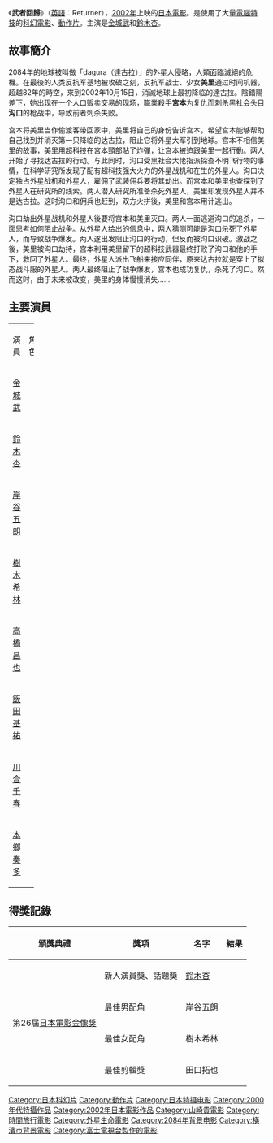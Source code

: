 {{Infobox Film
| name = 武者回歸
| original_name  = Returner
| image =  
| caption = 
| tw_name = [[回歸者|回歸者]]
| hk_name = 武者回歸
| director = [[山崎貴|山崎貴]]
| writer = 山崎貴、平田研也
| starring = [[金城武|金城武]]、[[鈴木杏|鈴木杏]]
| cinematography = 柴崎幸三、佐光朗
| music = 松本晃彦
| editing = 田口拓也
| distributor = [[東寶|東寶]]{{日本}}
| released = {{JPN}}2002年8月31日<br />{{HKG}}2002年11月14日<br />{{THA}}2003年4月25日<br />{{USA}}2003年10月17日<br />{{ITA}}2005年8月
| gross = 12.9億[[日圓|日圓]]{{日本}}
| runtime = 116 min
| country = {{日本}}
| language = 日語<br/>英語<br />普通话<br />国语
| imdb_id = 0339579
}}

《'''武者回歸'''》（[[英語|英語]]：Returner），[[2002年电影|2002年]]上映的[[日本|日本]][[電影|電影]]。是使用了大量[[電腦特技|電腦特技]]的[[科幻電影|科幻電影]]、[[動作片|動作片]]。主演是[[金城武|金城武]]和[[鈴木杏|鈴木杏]]。

== 故事簡介 ==
2084年的地球被叫做「dagura（達古拉）」的外星人侵略，人類面臨滅絕的危機。在最後的人类反抗军基地被攻破之刻，反抗军战士、少女'''美里'''通过时间机器，超越82年的時空，來到2002年10月15日，消滅地球上最初降临的達古拉。陰錯陽差下，她出现在一个人口贩卖交易的现场，職業殺手'''宮本'''为复仇而刺杀黑社会头目'''沟口'''的枪战中，导致前者刺杀失败。

宫本将美里当作偷渡客带回家中，美里将自己的身份告诉宫本，希望宫本能够帮助自己找到并消灭第一只降临的达古拉，阻止它将外星大军引到地球。宫本不相信美里的故事，美里用超科技在宮本頸部貼了炸彈，让宫本被迫跟美里一起行動。两人开始了寻找达古拉的行动。与此同时，沟口受黑社会大佬指派探查不明飞行物的事情，在科学研究所发现了配有超科技强大火力的外星战机和在生的外星人。沟口决定独占外星战机和外星人，雇佣了武装佣兵要将其劫出。而宫本和美里也查探到了外星人在研究所的线索。两人潜入研究所准备杀死外星人，美里却发现外星人并不是达古拉。这时沟口和佣兵也赶到，双方火拼後，美里和宫本用计逃出。

沟口劫出外星战机和外星人後要将宫本和美里灭口。两人一面逃避沟口的追杀，一面思考如何阻止战争。从外星人给出的信息中，两人猜测可能是沟口杀死了外星人，而导致战争爆发。两人遂出发阻止沟口的行动，但反而被沟口识破。激战之後，美里被沟口劫持，宫本利用美里留下的超科技武器最终打败了沟口和他的手下，救回了外星人。最终，外星人派出飞船来接应同伴，原来达古拉就是穿上了拟态战斗服的外星人。两人最终阻止了战争爆发，宫本也成功复仇，杀死了沟口。然而这时，由于未来被改变，美里的身体慢慢消失……

== 主要演員 ==
{|class="wikitable" width=50%
|- style="background:cornflowerblue; color:white" align=center
|width=1%|演員||width=1%|角色
|-
|[[金城武|金城武]]||
|-
|[[鈴木杏|鈴木杏]]||
|-
|[[岸谷五朗|岸谷五朗]]||
|-
|[[樹木希林|樹木希林]]||
|-
|[[高橋昌也|高橋昌也]]||
|-
|[[飯田基祐|飯田基祐]]||
|-
|[[川合千春|川合千春]]||
|-
|[[本鄉奏多|本鄉奏多]]||
|}

== 得獎記錄== 
{|class="wikitable"
!頒獎典禮!!獎項!!名字!!結果
|-
|rowspan="4"|第26屆[[日本電影金像獎|日本電影金像獎]]||新人演員獎、話題獎||[[鈴木杏|鈴木杏]]||{{won}}
|-
|最佳男配角||岸谷五朗||{{nom}}
|-
|最佳女配角||樹木希林||{{nom}}
|-
|最佳剪輯獎||田口拓也||{{nom}}
|}

{{DEFAULTSORT:Returner}}

{{山崎贵|state=expanded}}

[[Category:日本科幻片|Category:日本科幻片]]
[[Category:動作片|Category:動作片]]
[[Category:日本特摄电影|Category:日本特摄电影]]
[[Category:2000年代特攝作品|Category:2000年代特攝作品]]

[[Category:2002年日本電影作品|Category:2002年日本電影作品]]
[[Category:山崎貴電影|Category:山崎貴電影]]
[[Category:時間旅行電影|Category:時間旅行電影]]
[[Category:外星生命電影|Category:外星生命電影]]
[[Category:2084年背景电影|Category:2084年背景电影]]
[[Category:橫濱市背景電影|Category:橫濱市背景電影]]
[[Category:富士電視台製作的電影|Category:富士電視台製作的電影]]
